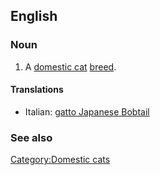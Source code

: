 ==English==

===Noun===
{{en-noun|sg=[[Japanese Bobtail]]}}

# A [[domestic cat]] [[breed]].

====Translations====
{{trans-top|a domestic cat breed}}
* Italian: [[gatto Japanese Bobtail]]
{{trans-mid}}
{{trans-bottom}}

===See also===
{{wikipedia|Japanese Bobtail (cat)}}
{{commonscat|Japanese Bobtail cats}}

[[Category:Domestic cats]]